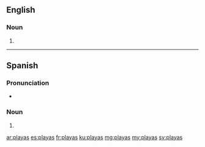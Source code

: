 ==English==

===Noun===
{{head|en|plural}}

# {{plural of|playa|lang=en}}

----

==Spanish==

===Pronunciation===
* {{IPA|/ˈplajas/|lang=es}}

===Noun===
{{head|es|noun form|g=f-p}}

# {{plural of|playa|lang=es}}

[[ar:playas]]
[[es:playas]]
[[fr:playas]]
[[ku:playas]]
[[mg:playas]]
[[my:playas]]
[[sv:playas]]